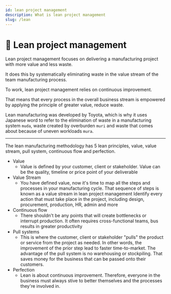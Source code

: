 ```yaml
---
id: lean project management
description: What is lean project management
slug: /lean
---
```


# 🧠 Lean project management


Lean project management focuses on delivering a manufacturing project with more value and less waste. 

It does this by systematically eliminating waste in the value stream of the team manufacturing process. 


To work, lean project management relies on continuous improvement.

That means that every process in the overall business stream is empowered by applying the principle of greater value, reduce waste. 


Lean manufacturing was developed by Toyota, which is why it uses Japanese word to refer to the elimination of waste in a manufacturing system `muda`, waste created by overburden `muri` and waste that comes about because of uneven workloads `mura`.

---

The lean manufacturing methodology has 5 lean principles, value, value stream, pull system, continuous flow and perfection. 

- Value
    - Value is defined by your customer, client or stakeholder. Value can be the quality, timeline or price point of your deliverable
- Value Stream
    - You have defined value, now it's time to map all the steps and processes in your manufacturing cycle. That sequence of steps is known as a value stream in lean project management Identify every action that must take place in the project, including design, procurement, production, HR, admin and more
- Continuous flow
    - There shouldn't be any points that will create bottlenecks or interrupt production. It often requires cross-functional teams, bus results in greater productivity
- Pull systems
    - This is where the customer, client or stakeholder "pulls" the product or service from the project as needed. In other words, the improvement of the prior step lead to faster time-to-market. The advantage of the pull system is no warehousing or stockpiling. That saves money for the business that can be passed onto their customers.
- Perfection
    - Lean is about continuous improvement. Therefore, everyone in the business must always stive to better themselves and the processes they're involved in.

